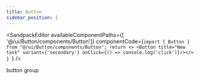 ```yaml
---
title: Button
sidebar_position: 1
---
```



<SandpackEditor
  availableComponentPaths={[ '@/ui/Button/components/Button']}
  componentCode={`import { Button } from "@/ui/Button/components/Button";
 return <> <Button title="New task"
          variant={'secondary'}
          onClick={() => console.log('click')}/></>
}
`} 
/>

button group